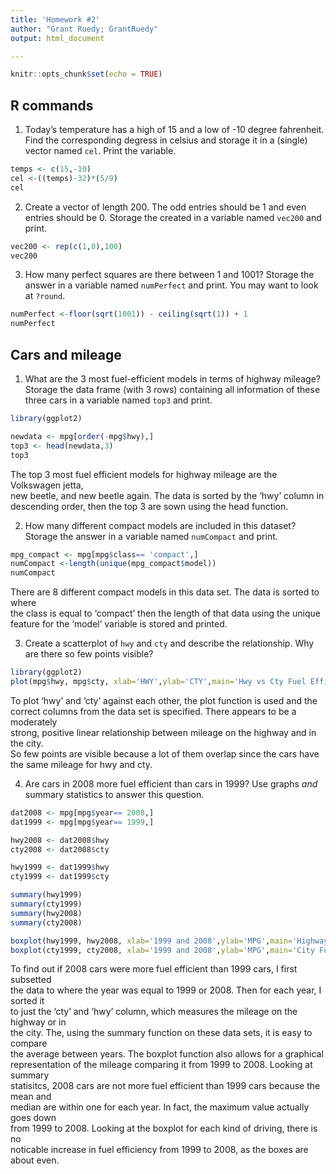 ```yaml
---
title: 'Homework #2'
author: "Grant Ruedy; GrantRuedy"
output: html_document

---
```


```r
knitr::opts_chunk$set(echo = TRUE)
```



## R commands
1. Today's temperature has a high of 15 and a low of -10 degree fahrenheit.  Find the corresponding degress in celsius and storage it in a (single) vector named `cel`. Print the variable.
```r
temps <- c(15,-10)
cel <-((temps)-32)*(5/9)
cel
```


2. Create a vector of length 200. The odd entries should be 1 and even entries should be 0. Storage the created in a variable named `vec200` and print.
```r
vec200 <- rep(c(1,0),100)
vec200
```


3. How many perfect squares are there between 1 and 1001? Storage the answer in a  variable named `numPerfect` and print. You may want to look at `?round`.
```r
numPerfect <-floor(sqrt(1001)) - ceiling(sqrt(1)) + 1
numPerfect
```


## Cars and mileage


1. What are the 3 most fuel-efficient models in terms of highway mileage? Storage the data frame (with 3 rows) containing all information of these three cars in a variable named `top3` and print.
```r
library(ggplot2)

newdata <- mpg[order(-mpg$hwy),]
top3 <- head(newdata,3)
top3
```
The top 3 most fuel efficient models for highway mileage are the Volkswagen jetta,   
new beetle, and new beetle again. The data is sorted by the 'hwy' column in    
descending order, then the top 3 are sown using the head function.  


2. How many different compact models are included in this dataset? Storage the answer in  a variable named `numCompact` and print.
```r
mpg_compact <- mpg[mpg$class== 'compact',]
numCompact <-length(unique(mpg_compact$model))
numCompact
```
There are 8 different compact models in this data set. The data is sorted to where   
the class is equal to 'compact' then the length of that data using the unique   
feature for the 'model' variable is stored and printed.


3. Create a scatterplot of `hwy` and `cty` and describe the relationship. Why are there so few points visible?
```r
library(ggplot2)
plot(mpg$hwy, mpg$cty, xlab='HWY',ylab='CTY',main='Hwy vs Cty Fuel Efficiency')
```

To plot 'hwy' and 'cty' against each other, the plot function is used and the   
correct columns from the data set is specified. There appears to be a moderately   
strong, positive linear relationship between mileage on the highway and in the city.   
So few points are visible because a lot of them overlap since the cars have the same
mileage for hwy and cty.


4. Are cars in 2008 more fuel efficient than cars in 1999? Use graphs *and* summary statistics to answer this question. 
```r
dat2008 <- mpg[mpg$year== 2008,]
dat1999 <- mpg[mpg$year== 1999,]

hwy2008 <- dat2008$hwy
cty2008 <- dat2008$cty

hwy1999 <- dat1999$hwy
cty1999 <- dat1999$cty

summary(hwy1999)
summary(cty1999)
summary(hwy2008)
summary(cty2008)

boxplot(hwy1999, hwy2008, xlab='1999 and 2008',ylab='MPG',main='Highway Fuel Efficiency 1999 vs 2008')
boxplot(cty1999, cty2008, xlab='1999 and 2008',ylab='MPG',main='City Fuel Efficiency 1999 vs 2008')
```

To find out if 2008 cars were more fuel efficient than 1999 cars, I first subsetted   
the data to where the year was equal to 1999 or 2008. Then for each year, I sorted it   
to just the 'cty' and 'hwy' column, which measures the mileage on the highway or in   
the city. The, using the summary function on these data sets, it is easy to compare   
the average between years. The boxplot function also allows for a graphical   
representation of the mileage comparing it from 1999 to 2008. Looking at summary   
statisitcs, 2008 cars are not more fuel efficient than 1999 cars because the mean and   
median are within one for each year. In fact, the maximum value actually goes down   
from 1999 to 2008. Looking at the boxplot for each kind of driving, there is no   
noticable increase in fuel efficiency from 1999 to 2008, as the boxes are about even.   



